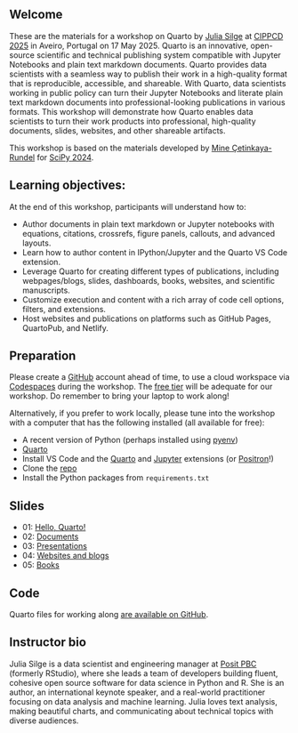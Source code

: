 ## Welcome

These are the materials for a workshop on Quarto by [Julia Silge](https://juliasilge.com/) at [CIPPCD 2025](https://cippcd2025.eventqualia.net/) in Aveiro, Portugal on 17 May 2025. Quarto is an innovative, open-source scientific and technical publishing system compatible with Jupyter Notebooks and plain text markdown documents. Quarto provides data scientists with a seamless way to publish their work in a high-quality format that is reproducible, accessible, and shareable. With Quarto, data scientists working in public policy can turn their Jupyter Notebooks and literate plain text markdown documents into professional-looking publications in various formats. This workshop will demonstrate how Quarto enables data scientists to turn their work products into professional, high-quality documents, slides, websites, and other shareable artifacts.

This workshop is based on the materials developed by [Mine Çetinkaya-Rundel](https://mine-cr.com/) for [SciPy 2024](https://github.com/mine-cetinkaya-rundel/quarto-scipy24).

## Learning objectives: 

At the end of this workshop, participants will understand how to: 

-   Author documents in plain text markdown or Jupyter notebooks with equations, citations, crossrefs, figure panels, callouts, and advanced layouts.
-   Learn how to author content in IPython/Jupyter and the Quarto VS Code extension.
-   Leverage Quarto for creating different types of publications, including webpages/blogs, slides, dashboards, books, websites, and scientific manuscripts.
-   Customize execution and content with a rich array of code cell options, filters, and extensions.
-   Host websites and publications on platforms such as GitHub Pages, QuartoPub, and Netlify.


## Preparation

Please create a [GitHub](https://github.com/) account ahead of time, to use a cloud workspace via [Codespaces](https://github.com/features/codespaces) during the workshop. The [free tier](https://docs.github.com/en/billing/managing-billing-for-your-products/managing-billing-for-github-codespaces/about-billing-for-github-codespaces) will be adequate for our workshop. Do remember to bring your laptop to work along!

Alternatively, if you prefer to work locally, please tune into the workshop with a computer that has the following installed (all available for free):

- A recent version of Python (perhaps installed using [pyenv](https://github.com/pyenv/pyenv))
- [Quarto](https://quarto.org/docs/get-started/)
- Install VS Code and the [Quarto](https://marketplace.visualstudio.com/items?itemName=quarto.quarto) and [Jupyter](https://marketplace.visualstudio.com/items?itemName=ms-toolsai.jupyter) extensions (or [Positron](https://positron.posit.co/download)!)
- Clone the [repo](https://github.com/juliasilge/cippcd-2025)
- Install the Python packages from `requirements.txt`


## Slides

- 01: [Hello, Quarto!](slides/01-hello-quarto.html)
- 02: [Documents](slides/02-documents.html)
- 03: [Presentations](slides/03-presentations.html)
- 04: [Websites and blogs](slides/04-websites.html)
- 05: [Books](slides/05-books.html)

## Code

Quarto files for working along [are available on GitHub](https://github.com/juliasilge/cippcd-2025/tree/master/code).

## Instructor bio

Julia Silge is a data scientist and engineering manager at [Posit PBC](https://posit.co/) (formerly RStudio), where she leads a team of developers building fluent, cohesive open source software for data science in Python and R. She is an author, an international keynote speaker, and a real-world practitioner focusing on data analysis and machine learning. Julia loves text analysis, making beautiful charts, and communicating about technical topics with diverse audiences.
